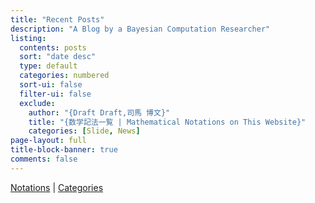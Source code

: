 ```yaml
---
title: "Recent Posts"
description: "A Blog by a Bayesian Computation Researcher"
listing:
  contents: posts
  sort: "date desc"
  type: default
  categories: numbered
  sort-ui: false
  filter-ui: false
  exclude: 
    author: "{Draft Draft,司馬 博文}"
    title: "{数学記法一覧 | Mathematical Notations on This Website}"
    categories: [Slide, News]
page-layout: full
title-block-banner: true
comments: false
---
```


[Notations](/posts/Surveys/Notations.qmd)  |  [Categories](/static/categories.qmd)

